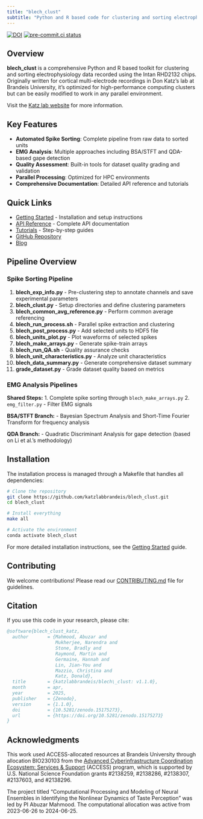 ```yaml
---
title: "blech_clust"
subtitle: "Python and R based code for clustering and sorting electrophysiology data"
---
```


[![DOI](https://zenodo.org/badge/119422765.svg)](https://doi.org/10.5281/zenodo.15175272)
[![pre-commit.ci status](https://results.pre-commit.ci/badge/github/katzlabbrandeis/blech_clust/master.svg)](https://results.pre-commit.ci/latest/github/katzlabbrandeis/blech_clust/master)

## Overview

**blech_clust** is a comprehensive Python and R based toolkit for clustering and sorting electrophysiology data recorded using the Intan RHD2132 chips. Originally written for cortical multi-electrode recordings in Don Katz's lab at Brandeis University, it's optimized for high-performance computing clusters but can be easily modified to work in any parallel environment.

Visit the [Katz lab website](https://sites.google.com/a/brandeis.edu/katzlab/) for more information.

## Key Features

- **Automated Spike Sorting**: Complete pipeline from raw data to sorted units
- **EMG Analysis**: Multiple approaches including BSA/STFT and QDA-based gape detection
- **Quality Assessment**: Built-in tools for dataset quality grading and validation
- **Parallel Processing**: Optimized for HPC environments
- **Comprehensive Documentation**: Detailed API reference and tutorials

## Quick Links

- [Getting Started](getting-started.qmd) - Installation and setup instructions
- [API Reference](reference/index.qmd) - Complete API documentation
- [Tutorials](tutorials.qmd) - Step-by-step guides
- [GitHub Repository](https://github.com/katzlabbrandeis/blech_clust)
- [Blog](https://katzlabbrandeis.github.io/blech_clust/blogs/blogs_main.html)

## Pipeline Overview

### Spike Sorting Pipeline

1. **blech_exp_info.py** - Pre-clustering step to annotate channels and save experimental parameters
2. **blech_clust.py** - Setup directories and define clustering parameters
3. **blech_common_avg_reference.py** - Perform common average referencing
4. **blech_run_process.sh** - Parallel spike extraction and clustering
5. **blech_post_process.py** - Add selected units to HDF5 file
6. **blech_units_plot.py** - Plot waveforms of selected spikes
7. **blech_make_arrays.py** - Generate spike-train arrays
8. **blech_run_QA.sh** - Quality assurance checks
9. **blech_unit_characteristics.py** - Analyze unit characteristics
10. **blech_data_summary.py** - Generate comprehensive dataset summary
11. **grade_dataset.py** - Grade dataset quality based on metrics

### EMG Analysis Pipelines

**Shared Steps:**
1. Complete spike sorting through `blech_make_arrays.py`
2. `emg_filter.py` - Filter EMG signals

**BSA/STFT Branch:**
- Bayesian Spectrum Analysis and Short-Time Fourier Transform for frequency analysis

**QDA Branch:**
- Quadratic Discriminant Analysis for gape detection (based on Li et al.'s methodology)

## Installation

The installation process is managed through a Makefile that handles all dependencies:

```bash
# Clone the repository
git clone https://github.com/katzlabbrandeis/blech_clust.git
cd blech_clust

# Install everything
make all

# Activate the environment
conda activate blech_clust
```

For more detailed installation instructions, see the [Getting Started](getting-started.qmd) guide.

## Contributing

We welcome contributions! Please read our [CONTRIBUTING.md](https://github.com/katzlabbrandeis/blech_clust/blob/master/CONTRIBUTING.md) file for guidelines.

## Citation

If you use this code in your research, please cite:

```bibtex
@software{blech_clust_katz,
  author       = {Mahmood, Abuzar and
                  Mukherjee, Narendra and
                  Stone, Bradly and
                  Raymond, Martin and
                  Germaine, Hannah and
                  Lin, Jian-You and
                  Mazzio, Christina and
                  Katz, Donald},
  title        = {katzlabbrandeis/blech\_clust: v1.1.0},
  month        = apr,
  year         = 2025,
  publisher    = {Zenodo},
  version      = {1.1.0},
  doi          = {10.5281/zenodo.15175273},
  url          = {https://doi.org/10.5281/zenodo.15175273}
}
```

## Acknowledgments

This work used ACCESS-allocated resources at Brandeis University through allocation BIO230103 from the [Advanced Cyberinfrastructure Coordination Ecosystem: Services & Support](https://access-ci.org/) (ACCESS) program, which is supported by U.S. National Science Foundation grants #2138259, #2138286, #2138307, #2137603, and #2138296.

The project titled "Computational Processing and Modeling of Neural Ensembles in Identifying the Nonlinear Dynamics of Taste Perception" was led by PI Abuzar Mahmood. The computational allocation was active from 2023-06-26 to 2024-06-25.
